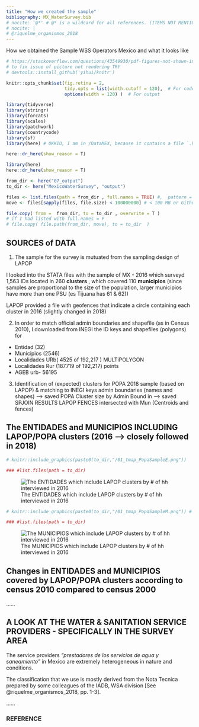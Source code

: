 ```yaml
---
title: "How we created the sample"
bibliography: MX_WaterSurvey.bib
# nocite: '@*' # @* is a wildcard for all references. (ITEMS NOT MENTIONED THAT I WANT IN THE BIBLIOGRAPHY)
# nocite: |
# @riquelme_organismos_2018
---
```


How we obtained the Sample WSS Operators Mexico and what it looks like


```r
# https://stackoverflow.com/questions/43549930/pdf-figures-not-shown-in-html-files-produced-by-rmarkdown-when-open-with-firefox
# to fix issue of picture not rendering TRY 
# devtools::install_github('yihui/knitr')

knitr::opts_chunk$set(fig.retina = 2,
                      tidy.opts = list(width.cutoff = 120),  # For code
                      options(width = 120) )  # For output


```

```r
library(tidyverse)
library(stringr)
library(forcats)
library(scales)
library(patchwork)
library(countrycode)
library(sf)
library(here) # OKKIO, I am in /DataMEX, because it contains a file `.here`

here::dr_here(show_reason = T)
```






```r
library(here)
here::dr_here(show_reason = T)

from_dir <- here("07_output")
to_dir <- here("MexicoWaterSurvey", "output")

files <- list.files(path = from_dir , full.names = TRUE) #,  pattern = ".png$" )
move <- files[sapply(files, file.size) < 100000000] # < 100 MB or Github will get stuck

file.copy( from =  from_dir, to = to_dir , overwrite = T )
# if I had listed with full.names = F
# file.copy( file.path(from_dir, move), to = to_dir  )
```



## SOURCES of DATA

1. The sample for the survey is mutuated from the sampling design of LAPOP

I looked into the STATA files with the sample of MX - 2016 which surveyd 1,563 IDs located in 260 **clusters** , which covered 110 **municipios** (since samples are proportional to the size of the population, larger municipios have more than one PSU (es Tijuana has 61 & 62))

LAPOP provided a file with geofences that indicate a circle containing each cluster in 2016 (slightly changed in 2018) 

2. In order to match official admin boundaries and shapefile (as in Census 2010), I downloaded from INEGI the ID keys and shapefiles (polygons) for  
+ Entidad (32) 
+ Municipios (2546)
+ Localidades URb( 4525 of 192,217 ) MULTiPOLYGON
+ Localidades Rur (187719 of 192,217) points 
+ AGEB urb- 56195 
 
3. Identification of (expected) clusters for POPA 2018 sample (based on LAPOP) & matching to INEGI keys admin boundaries (names and shapes)
	--> saved POPA Cluster size by Admin Bound in 
	--> saved SPJOIN RESULTS LAPOP FENCES intersected with Mun (Centroids and fences) 
	 

## The ENTIDADES and MUNICIPIOS INCLUDING LAPOP/POPA clusters (2016 --> closely followed in 2018)

```r

# knitr::include_graphics(paste0(to_dir,"/01_tmap_PopaSampleE.png"))   # NOT RENDERING 

### #list.files(path = to_dir)
```	
	



![The ENTIDADES which include LAPOP clusters by # of hh interviewed in 2016](./output/01_tmap_PopaSampleE.png) 




```r
# knitr::include_graphics(paste0(to_dir,"/01_tmap_PopaSampleM.png")) # NOT RENDERING 

### #list.files(path = to_dir)
```	

![The MUNICIPIOS which include LAPOP clusters by # of hh interviewed in 2016](./output/01_tmap_PopaSampleM.png) 


## Changes in ENTIDADES and MUNICIPIOS covered by LAPOP/POPA clusters according to census 2010 compared to census 2000


......








## A LOOK AT THE WATER & SANITATION SERVICE PROVIDERS - SPECIFICALLY IN THE SURVEY AREA

The service providers *"prestadores de los servicios de agua y saneamiento"* in Mexico are extremely heterogeneous in nature and conditions. 

The classification that we use is mostly derived from the Nota Tecnica prepared by some colleagues of the IADB, WSA division [See @riquelme_organismos_2018, pp. 1-3].

...... 




### REFERENCE
